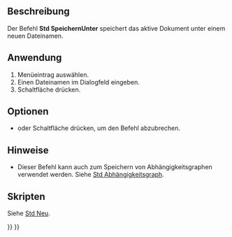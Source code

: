 <languages/>

{{Docnav/de
|[[Std_Save/de|Speichern]]
|[[Std_SaveCopy/de|KopieSpeichern]]
|[[Std_File_Menu/de|Std Menü Datei]]
|IconL=Std_Save.svg
|IconR=Std_SaveCopy.svg
|IconC=Freecad.svg
}}

{{GuiCommand/de
|Name=Std SaveAs
|Name/de=Std SpeichernUnter
|MenuLocation=Datei → Speichern unter...
|Workbenches=Alle
|SeeAlso=[[Std_SaveCopy/de|Std KopieSpeichern]], [[Std_Save/de|Std Speichern]]
}}

<span id="Description"></span>
==Beschreibung==

Der Befehl '''Std SpeichernUnter''' speichert das aktive Dokument unter einem neuen Dateinamen.

<span id="Usage"></span>
==Anwendung==

# Menüeintrag {{MenuCommand|Datei → [[Image:Std_SaveAs.svg|16px]] Speichern unter...}} auswählen.
# Einen Dateinamen im Dialogfeld eingeben.
# Schaltfläche {{Button|Speichern}} drücken.

<span id="Options"></span>
==Optionen==

* {{KEY|Esc}} oder Schaltfläche {{Button|Abbrechen}} drücken, um den Befehl abzubrechen.

<span id="Notes"></span>
==Hinweise==

* Dieser Befehl kann auch zum Speichern von Abhängigkeitsgraphen verwendet werden. Siehe [[Std_DependencyGraph/de|Std Abhängigkeitsgraph]].

<span id="Scripting"></span>
==Skripten==

Siehe [[Std_New/de#Scripting|Std Neu]].


{{Docnav/de
|[[Std_Save/de|Speichern]]
|[[Std_SaveCopy/de|KopieSpeichern]]
|[[Std_File_Menu/de|Std Menü Datei]]
|IconL=Std_Save.svg
|IconR=Std_SaveCopy.svg
|IconC=Freecad.svg
}}

{{Std Base navi{{#translation:}}}}
{{Userdocnavi{{#translation:}}}}